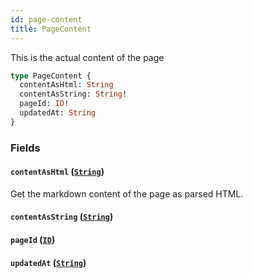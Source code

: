 ```yaml
---
id: page-content
title: PageContent
---
```



This is the actual content of the page


```graphql
type PageContent {
  contentAsHtml: String
  contentAsString: String!
  pageId: ID!
  updatedAt: String
}
```


### Fields

#### `contentAsHtml` ([`String`](/developers/demandhq-apis/demand-api/graphql/reference/scalars/string))

Get the markdown content of the page as parsed HTML.


#### `contentAsString` ([`String`](/developers/demandhq-apis/demand-api/graphql/reference/scalars/string))




#### `pageId` ([`ID`](/developers/demandhq-apis/demand-api/graphql/reference/scalars/id))




#### `updatedAt` ([`String`](/developers/demandhq-apis/demand-api/graphql/reference/scalars/string))






